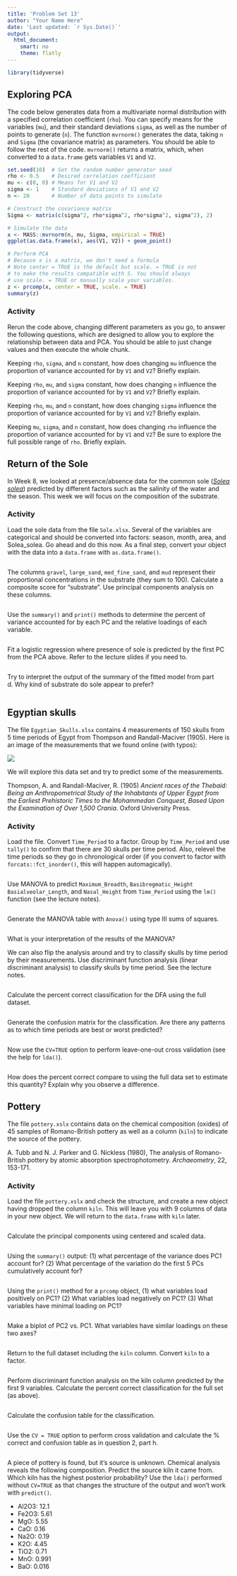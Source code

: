 ```yaml
---
title: 'Problem Set 13'
author: "Your Name Here"
date: 'Last updated: `r Sys.Date()`'
output:
  html_document:
    smart: no
    theme: flatly
---
```


```r
library(tidyverse)
```

## Exploring PCA 

The code below generates data from a multivariate normal distribution with a specified correlation coefficient (`rho`). You can specify means for the variables (`mu`), and their standard deviations `sigma`, as well as the number of points to generate (`n`). The function `mvrnorm()` generates the data, taking `n` and `Sigma` (the covariance matrix) as parameters. You should be able to follow the rest of the code. `mvrnorm()` returns a matrix, which, when converted to a `data.frame` gets variables `V1` and `V2`.

```r
set.seed(10)  # Set the random number generator seed
rho <- 0.5    # Desired correlation coefficient
mu <- c(0, 0) # Means for V1 and V2
sigma <- 1    # Standard deviations of V1 and V2
n <- 20       # Number of data points to simulate

# Construct the covariance matrix
Sigma <- matrix(c(sigma^2, rho*sigma^2, rho*sigma^2, sigma^2), 2)

# Simulate the data
x <- MASS::mvrnorm(n, mu, Sigma, empirical = TRUE)
ggplot(as.data.frame(x), aes(V1, V2)) + geom_point()

# Perform PCA
# Because x is a matrix, we don't need a formula
# Note center = TRUE is the default but scale. = TRUE is not
# to make the results compatible with S. You should always 
# use scale. = TRUE or manually scale your variables.
z <- prcomp(x, center = TRUE, scale. = TRUE)
summary(z)
```

### Activity

Rerun the code above, changing different parameters as you go, to answer the following questions, which are designed to allow you to explore the relationship between data and PCA. You should be able to just change values and then execute the whole chunk.

Keeping `rho`, `sigma`, and `n` constant, how does changing `mu` influence the proportion of variance accounted for by `V1` and `V2`? Briefly explain.

> 

Keeping `rho`, `mu`, and `sigma` constant, how does changing `n` influence the proportion of variance accounted for by `V1` and `V2`? Briefly explain.

> 

Keeping `rho`, `mu`, and `n` constant, how does changing `sigma` influence the proportion of variance accounted for by `V1` and `V2`? Briefly explain.

> 

Keeping `mu`, `sigma`, and `n` constant, how does changing `rho` influence the proportion of variance accounted for by `V1` and `V2`? Be sure to explore the full possible range of `rho`. Briefly explain.

> 

## Return of the Sole

In Week 8, we looked at presence/absence data for the common sole ([*Solea solea*](https://en.wikipedia.org/wiki/Common_sole)) predicted by different factors such as the salinity of the water and the season. This week we will focus on the composition of the substrate.  

### Activity

Load the sole data from the file `Sole.xlsx`. Several of the variables are categorical and should be converted into factors: season, month, area, and Solea_solea. Go ahead and do this now. As a final step, convert your object with the data into a `data.frame` with `as.data.frame()`.

```r

```

The columns `gravel`, `large_sand`, `med_fine_sand`, and `mud` represent their proportional concentrations in the substrate (they sum to 100). Calculate a composite score for "substrate". Use principal components analysis on these columns.

```r

```

Use the `summary()` and `print()` methods to determine the percent of variance accounted for by each PC and the relative loadings of each variable.

```r

```

Fit a logistic regression where presence of sole is predicted by the first PC from the PCA above. Refer to the lecture slides if you need to.

```r

```

Try to interpret the output of the summary of the fitted model from part d. Why kind of substrate do sole appear to prefer?

```r

```

> 

## Egyptian skulls

The file `Egyptian_Skulls.xlsx` contains 4 measurements of 150 skulls from 5 time periods of Egypt from Thompson and Randall-Maciver (1905). Here is an image of the measurements that we found online (with typos):

![](http://i.imgur.com/KrKDPGX.jpg)

We will explore this data set and try to predict some of the measurements.

Thompson, A. and Randall-Maciver, R. (1905) *Ancient races of the Thebaid: Being an Anthropometrical Study of the Inhabitants of Upper Egypt from the Earliest Prehistoric Times to the Mohammedan Conquest, Based Upon the Examination of Over 1,500 Crania*. Oxford University Press.

### Activity

Load the file. Convert `Time_Period` to a factor. Group by `Time_Period` and use `tally()` to confirm that there are 30 skulls per time period. Also, relevel the time periods so they go in chronological order (if you convert to factor with `forcats::fct_inorder()`, this will happen automagically).

```r

```

Use MANOVA to predict `Maximum_Breadth`, `Basibregmatic_Height` `Basialveolar_Length`, and `Nasal_Height` from `Time_Period` using the `lm()` function (see the lecture notes). 

```r

```

Generate the MANOVA table with `Anova()` using type III sums of squares.

```r

```

What is your interpretation of the results of the MANOVA?

> 

We can also flip the analysis around and try to classify skulls by time period by their measurements. Use discriminant function analysis (linear discriminant analysis) to classify skulls by time period. See the lecture notes.

```r

```

Calculate the percent correct classification for the DFA using the full dataset.

```r

```

Generate the confusion matrix for the classification. Are there any patterns as to which time periods are best or worst predicted?

```r

```

> 

Now use the `CV=TRUE` option to perform leave-one-out cross validation (see the help for `lda()`). 

```r

```

How does the percent correct compare to using the full data set to estimate this quantity? Explain why you observe a difference.

> 

## Pottery

The file `pottery.xslx` contains data on the chemical composition (oxides) of 45 samples of Romano-British pottery as well as a column (`kiln`) to indicate the source of the pottery.

A. Tubb and N. J. Parker and G. Nickless (1980), The analysis of Romano-British pottery by atomic absorption spectrophotometry. *Archaeometry*, 22, 153-171.

### Activity

Load the file `pottery.xslx` and check the structure, and create a new object having dropped the column `kiln`. This will leave you with 9 columns of data in your new object. We will return to the `data.frame` with `kiln` later.

```r

```

Calculate the principal components using centered and scaled data.

```r

```

Using the `summary()` output: (1) what percentage of the variance does PC1 account for? (2) What percentage of the variation do the first 5 PCs cumulatively account for?

```r

```

> 

Using the `print()` method for a `prcomp` object, (1) what variables load positively on PC1? (2) What variables load negatively on PC1? (3) What variables have minimal loading on PC1?

```r

```

> 

Make a biplot of PC2 vs. PC1. What variables have similar loadings on these two axes?

```r

```

> 

Return to the full dataset including the `kiln` column. Convert `kiln` to a factor.

```r

```

Perform discriminant function analysis on the kiln column predicted by the first 9 variables. Calculate the percent correct classification for the full set (as above).

```r

```

Calculate the confusion table for the classification.

```r

```

Use the `CV = TRUE` option to perform cross validation and calculate the % correct and confusion table as in question 2, part h. 

```r

```

A piece of pottery is found, but it's source is unknown. Chemical analysis reveals the following composition. Predict the source kiln it came from. Which kiln has the highest posterior probability? Use the `lda()` performed without `CV=TRUE` as that changes the structure of the output and won't work with `predict()`. 

- Al2O3: 12.1
- Fe2O3: 5.61
- MgO: 5.55
- CaO: 0.16
- Na2O: 0.19
- K2O: 4.45
- TiO2: 0.71
- MnO: 0.991
- BaO: 0.016

```r

```

> 
